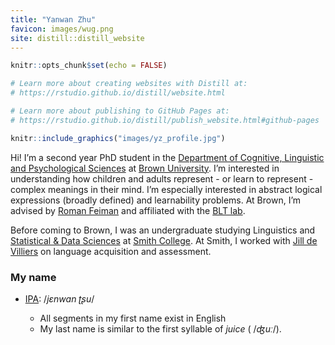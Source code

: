 ```yaml
---
title: "Yanwan Zhu"
favicon: images/wug.png
site: distill::distill_website
---
```


```r
knitr::opts_chunk$set(echo = FALSE)

# Learn more about creating websites with Distill at:
# https://rstudio.github.io/distill/website.html

# Learn more about publishing to GitHub Pages at:
# https://rstudio.github.io/distill/publish_website.html#github-pages

```

::: {.floating}

```r
knitr::include_graphics("images/yz_profile.jpg")
```

Hi! I'm a second year PhD student in the [Department of Cognitive, Linguistic and Psychological Sciences](https://www.brown.edu/academics/cognitive-linguistic-psychological-sciences/home) at [Brown University](https://www.brown.edu/). I'm interested in understanding how children and adults represent - or learn to represent - complex meanings in their mind. I'm especially interested in abstract logical expressions (broadly defined) and learnability problems. At Brown, I'm advised by [Roman Feiman](https://www.brown.edu/academics/cognitive-linguistic-psychological-sciences/people/faculty/roman-feiman) and affiliated with the [BLT lab](https://sites.brown.edu/bltlab/). 

Before coming to Brown, I was an undergraduate studying Linguistics and [Statistical & Data Sciences](https://twitter.com/smithcollegesds) at [Smith College](https://www.smith.edu/). At Smith, I worked with [Jill de Villiers](https://www.smith.edu/academics/faculty/jill-de-villiers) on language acquisition and assessment.

### My name

- [IPA](https://en.wikipedia.org/wiki/International_Phonetic_Alphabet): /$jɛnwan \; ʈʂu$/

  - All segments in my first name exist in English
  - My last name is similar to the first syllable of *juice* ( /$ʤuː$/).

:::

